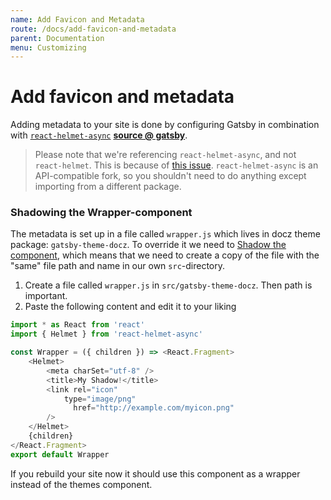 ```yaml
---
name: Add Favicon and Metadata
route: /docs/add-favicon-and-metadata
parent: Documentation
menu: Customizing
---
```


# Add favicon and metadata

Adding metadata to your site is done by configuring Gatsby in combination with [`react-helmet-async`](https://github.com/staylor/react-helmet-async) [**source @ gatsby**](https://www.gatsbyjs.org/docs/add-page-metadata/). 

> Please note that we're referencing `react-helmet-async`, and not `react-helmet`. This is because of [this issue](https://github.com/nfl/react-helmet/issues/426). `react-helmet-async` is an API-compatible fork, so you shouldn't need to do anything except importing from a different package.


### Shadowing the Wrapper-component

The metadata is set up in a file called `wrapper.js` which lives in docz theme package: `gatsby-theme-docz`. To override it we need to [Shadow the component](https://www.gatsbyjs.org/blog/2019-04-29-component-shadowing/), which means that we need to create a copy of the file with the "same" file path and name in our own `src`-directory.

1. Create a file called `wrapper.js` in `src/gatsby-theme-docz`. Then path is important.
2. Paste the following content and edit it to your liking
```js
import * as React from 'react'
import { Helmet } from 'react-helmet-async'

const Wrapper = ({ children }) => <React.Fragment>
	<Helmet>
		<meta charSet="utf-8" />
		<title>My Shadow!</title>
		<link rel="icon"
      		type="image/png"
		      href="http://example.com/myicon.png"
		/>
	</Helmet>
	{children}
</React.Fragment>
export default Wrapper
```

If you rebuild your site now it should use this component as a wrapper instead of the themes component.
